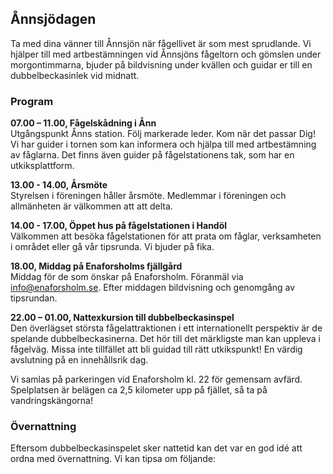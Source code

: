 
## Ånnsjödagen

<CalendarDates from="2025-06-07" withIcon />

Ta med dina vänner till Ånnsjön när fågellivet är som mest sprudlande. Vi hjälper till med artbestämningen vid Ånnsjöns fågeltorn och gömslen under morgontimmarna, bjuder på bildvisning under kvällen och guidar er till en dubbelbeckasinlek vid midnatt.

### Program

**07.00 – 11.00, Fågelskådning i Ånn**\
Utgångspunkt Ånns station. Följ markerade leder. Kom när det passar Dig! Vi har guider i tornen som kan informera och hjälpa till med artbestämning av fåglarna. Det finns även guider på fågelstationens tak, som har en utkiksplattform.

**13.00 - 14.00, Årsmöte**\
Styrelsen i föreningen håller årsmöte. Medlemmar i föreningen och allmänheten är välkommen att att delta.

**14.00 - 17.00, Öppet hus på fågelstationen i Handöl**\
Välkommen att besöka fågelstationen för att prata om fåglar, verksamheten i området eller gå vår tipsrunda. Vi bjuder på fika.

**18.00, Middag på Enaforsholms fjällgård**\
Middag för de som önskar på Enaforsholm. Föranmäl via info@enaforsholm.se. Efter middagen bildvisning och genomgång av tipsrundan.

**22.00 – 01.00, Nattexkursion till dubbelbeckasinspel**\
Den överlägset största fågelattraktionen i ett internationellt perspektiv är de spelande dubbelbeckasinerna. Det hör till det märkligste man kan uppleva i fågelväg. Missa inte tillfället att bli guidad till rätt utkikspunkt! En värdig avslutning på en innehållsrik dag.

Vi samlas på parkeringen vid Enaforsholm kl. 22 för gemensam avfärd. Spelplatsen är belägen ca 2,5 kilometer upp på fjället, så ta på vandringskängorna!

### Övernattning

Eftersom dubbelbeckasinspelet sker nattetid kan det var en god idé att ordna med övernattning. Vi kan tipsa om följande:

<Accommodation />
